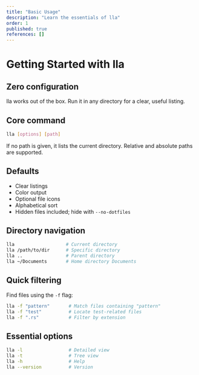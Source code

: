 ```yaml
---
title: "Basic Usage"
description: "Learn the essentials of lla"
order: 1
published: true
references: []
---
```

# Getting Started with lla

## Zero configuration

lla works out of the box. Run it in any directory for a clear, useful listing.

## Core command

```bash
lla [options] [path]
```

If no path is given, it lists the current directory. Relative and absolute paths are supported.

## Defaults

- Clear listings
- Color output
- Optional file icons
- Alphabetical sort
- Hidden files included; hide with `--no-dotfiles`

## Directory navigation

```bash
lla                   # Current directory
lla /path/to/dir      # Specific directory
lla ..                # Parent directory
lla ~/Documents       # Home directory Documents
```

## Quick filtering

Find files using the `-f` flag:

```bash
lla -f "pattern"       # Match files containing "pattern"
lla -f "test"          # Locate test-related files
lla -f ".rs"           # Filter by extension
```

## Essential options

```bash
lla -l                 # Detailed view
lla -t                 # Tree view
lla -h                 # Help
lla --version          # Version
```
